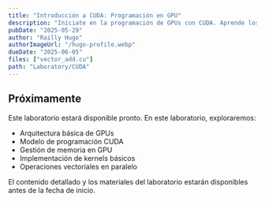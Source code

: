 ```yaml
---
title: "Introducción a CUDA: Programación en GPU"
description: "Iníciate en la programación de GPUs con CUDA. Aprende los conceptos fundamentales de la arquitectura GPU y desarrolla aplicaciones paralelas básicas."
pubDate: "2025-05-29"
author: "Railly Hugo"
authorImageUrl: "/hugo-profile.webp"
dueDate: "2025-06-05"
files: ["vector_add.cu"]
path: "Laboratory/CUDA"
---
```



## Próximamente

Este laboratorio estará disponible pronto. En este laboratorio, exploraremos:

- Arquitectura básica de GPUs
- Modelo de programación CUDA
- Gestión de memoria en GPU
- Implementación de kernels básicos
- Operaciones vectoriales en paralelo

<Alert type="info">
  El contenido detallado y los materiales del laboratorio estarán disponibles antes de la fecha de inicio.
</Alert> 